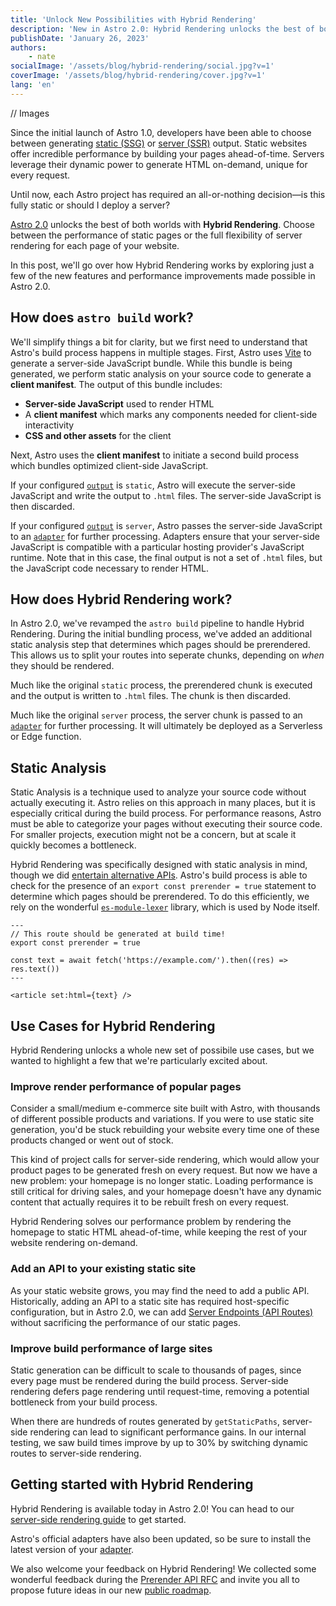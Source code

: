 ```yaml
---
title: 'Unlock New Possibilities with Hybrid Rendering'
description: 'New in Astro 2.0: Hybrid Rendering unlocks the best of both worlds—choose between the performance of static pages or the full flexibility of server rendering for each page of your website.'
publishDate: 'January 26, 2023'
authors:
    - nate
socialImage: '/assets/blog/hybrid-rendering/social.jpg?v=1'
coverImage: '/assets/blog/hybrid-rendering/cover.jpg?v=1'
lang: 'en'
---
```


// Images

Since the initial launch of Astro 1.0, developers have been able to choose between generating [static (SSG)](https://docs.astro.build/en/core-concepts/routing/#static-ssg-mode) or [server (SSR)](https://docs.astro.build/en/guides/server-side-rendering/) output. Static websites offer incredible performance by building your pages ahead-of-time. Servers leverage their dynamic power to generate HTML on-demand, unique for every request.

Until now, each Astro project has required an all-or-nothing decision—is this fully static or should I deploy a server?

[Astro 2.0](/astro-2) unlocks the best of both worlds with **Hybrid Rendering**. Choose between the performance of static pages or the full flexibility of server rendering for each page of your website.

In this post, we'll go over how Hybrid Rendering works by exploring just a few of the new features and performance improvements made possible in Astro 2.0.

## How does `astro build` work?

We'll simplify things a bit for clarity, but we first need to understand that Astro's build process happens in multiple stages. First, Astro uses [Vite](https://vitejs.dev) to generate a server-side JavaScript bundle. While this bundle is being generated, we perform static analysis on your source code to generate a **client manifest**. The output of this bundle includes:

-   **Server-side JavaScript** used to render HTML
-   A **client manifest** which marks any components needed for client-side interactivity
-   **CSS and other assets** for the client

Next, Astro uses the **client manifest** to initiate a second build process which bundles optimized client-side JavaScript.

If your configured [`output`](https://docs.astro.build/en/reference/configuration-reference/#output) is `static`, Astro will execute the server-side JavaScript and write the output to `.html` files. The server-side JavaScript is then discarded.

<BlogContentImage
    src={staticBuild}
    alt="Flow diagram of Astro's static build process"
/>

If your configured [`output`](https://docs.astro.build/en/reference/configuration-reference/#output) is `server`, Astro passes the server-side JavaScript to an [`adapter`](https://docs.astro.build/en/reference/configuration-reference/#adapter) for further processing.
Adapters ensure that your server-side JavaScript is compatible with a particular hosting provider's JavaScript runtime. Note that in this case, the final output is not a set of `.html` files, but the JavaScript code necessary to render HTML.

<BlogContentImage
    src={serverBuild}
    alt="Flow diagram of Astro's server build process"
/>

## How does Hybrid Rendering work?

In Astro 2.0, we've revamped the `astro build` pipeline to handle Hybrid Rendering.
During the initial bundling process, we've added an additional static analysis step that determines which pages should be prerendered.
This allows us to split your routes into seperate chunks, depending on _when_ they should be rendered.

Much like the original `static` process, the prerendered chunk is executed and the output is written to `.html` files. The chunk is then discarded.

Much like the original `server` process, the server chunk is passed to an [`adapter`](https://docs.astro.build/en/reference/configuration-reference/#adapter) for further processing. It will ultimately be deployed as a Serverless or Edge function.

<BlogContentImage
    src={hybridBuild}
    alt="Flow diagram of Astro's new hybrid build process"
/>

## Static Analysis

Static Analysis is a technique used to analyze your source code without actually executing it.
Astro relies on this approach in many places, but it is especially critical during the build process.
For performance reasons, Astro must be able to categorize your pages without executing their source code.
For smaller projects, execution might not be a concern, but at scale it quickly becomes a bottleneck.

Hybrid Rendering was specifically designed with static analysis in mind, though we did [entertain alternative APIs](https://github.com/withastro/roadmap/blob/main/proposals/0029-prerender-api.md#alternatives).
Astro's build process is able to check for the presence of an `export const prerender = true` statement to determine which pages should be prerendered.
To do this efficiently, we rely on the wonderful [`es-module-lexer`](https://github.com/guybedford/es-module-lexer) library, which is used by Node itself.

```astro
---
// This route should be generated at build time!
export const prerender = true

const text = await fetch('https://example.com/').then((res) => res.text())
---

<article set:html={text} />
```

## Use Cases for Hybrid Rendering

Hybrid Rendering unlocks a whole new set of possibile use cases, but we wanted to highlight a few that we're particularly excited about.

### Improve render performance of popular pages

Consider a small/medium e-commerce site built with Astro, with thousands of different possible products and variations. If you were to use static site generation, you'd be stuck rebuilding your website every time one of these products changed or went out of stock.

This kind of project calls for server-side rendering, which would allow your product pages to be generated fresh on every request. But now we have a new problem: your homepage is no longer static. Loading performance is still critical for driving sales, and your homepage doesn't have any dynamic content that actually requires it to be rebuilt fresh on every request.

Hybrid Rendering solves our performance problem by rendering the homepage to static HTML ahead-of-time, while keeping the rest of your website rendering on-demand.

### Add an API to your existing static site

As your static website grows, you may find the need to add a public API. Historically, adding an API to a static site has required host-specific configuration, but in Astro 2.0, we can add [Server Endpoints (API Routes)](https://docs.astro.build/en/core-concepts/endpoints/#server-endpoints-api-routes) without sacrificing the performance of our static pages.

### Improve build performance of large sites

Static generation can be difficult to scale to thousands of pages, since every page must be rendered during the build process. Server-side rendering defers page rendering until request-time, removing a potential bottleneck from your build process.

When there are hundreds of routes generated by `getStaticPaths`, server-side rendering can lead to significant performance gains. In our internal testing, we saw build times improve by up to 30% by switching dynamic routes to server-side rendering.

## Getting started with Hybrid Rendering

Hybrid Rendering is available today in Astro 2.0! You can head to our [server-side rendering guide](https://docs.astro.build/en/guides/server-side-rendering/) to get started.

Astro's official adapters have also been updated, so be sure to install the latest version of your [adapter](https://docs.astro.build/en/guides/server-side-rendering/#adding-an-adapter).

We also welcome your feedback on Hybrid Rendering! We collected some wonderful feedback during the [Prerender API RFC](https://github.com/withastro/roadmap/blob/main/proposals/0029-prerender-api.md) and invite you all to propose future ideas in our new [public roadmap](https://github.com/withastro/roadmap).
